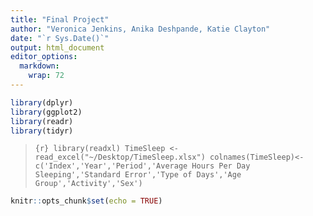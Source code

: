 ```yaml
---
title: "Final Project"
author: "Veronica Jenkins, Anika Deshpande, Katie Clayton"
date: "`r Sys.Date()`"
output: html_document
editor_options: 
  markdown: 
    wrap: 72
---
```


```r
library(dplyr)
library(ggplot2)
library(readr)
library(tidyr)

```

> ```{r}
> library(readxl)
> TimeSleep <- read_excel("~/Desktop/TimeSleep.xlsx")
> colnames(TimeSleep)<- c('Index','Year','Period','Average Hours Per Day Sleeping','Standard Error','Type of Days','Age Group','Activity','Sex')
> ```

```r
knitr::opts_chunk$set(echo = TRUE)
```

